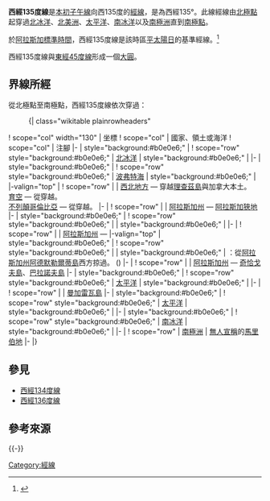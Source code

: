 {{Location map-line|lon=-135}}
{{kml}}
'''西經135度線'''是[[本初子午線|本初子午線]]向西135度的[[經線|經線]]，是為西經135°。此線經線由[[北極點|北極點]]起穿過[[北冰洋|北冰洋]]、[[北美洲|北美洲]]、[[太平洋|太平洋]]、[[南冰洋|南冰洋]]以及[[南極洲|南極洲]]直到[[南極點|南極點]]。

於[[阿拉斯加標準時間|阿拉斯加標準時間]]，西經135度線是該時區[[平太陽日|平太陽日]]的基準經線。<ref>{{cite web |url=http://time-time.net/times/time-zones/usa-canada/current-alaska-time-akst.php |title=Alaska Time - Current Time |accessdate=2016年1月9日 |publisher=time-time.net |language=en |archive-date=2021年4月16日 |archive-url=https://web.archive.org/web/20210416052200/http://time-time.net/times/time-zones/usa-canada/current-alaska-time-akst.php |dead-url=no }}</ref>

西經135度線與[[東經45度線|東經45度線]]形成一個[[大圓|大圓]]。

==界線所經==
從北極點至南極點，西經135度線依次穿過：

:{| class="wikitable plainrowheaders"
! scope="col" width="130" | 坐標
! scope="col" | 國家、領土或海洋
! scope="col" | 注腳
|-
| style="background:#b0e0e6;" | {{Coord|90|0|N|135|0|W|type:waterbody|name=Arctic Ocean}}
! scope="row" style="background:#b0e0e6;" | [[北冰洋|北冰洋]]
| style="background:#b0e0e6;" |
|-
| style="background:#b0e0e6;" | {{Coord|74|33|N|135|0|W|type:waterbody|name=Beaufort Sea}}
! scope="row" style="background:#b0e0e6;" | [[波弗特海|波弗特海]]
| style="background:#b0e0e6;" |
|-valign="top"
| {{Coord|69|28|N|135|0|W|type:country|name=Canada}}
! scope="row" | {{CAN}}
| [[西北地方_(加拿大)|西北地方]] — 穿越[[理查茲島|理查茲島]]與加拿大本土。<br/> [[育空|育空]] — 從{{Coord|67|0|N|135|0|W|type:adm1st|name=Yukon}}穿越。<br/> [[不列顛哥倫比亞|不列顛哥倫比亞]] — 從{{Coord|60|0|N|135|0|W|type:adm1st|name=British Columbia}}穿越。
|-
| {{Coord|59|19|N|135|0|W|type:country|name=United States}}
! scope="row" | {{USA}}
| [[阿拉斯加州|阿拉斯加州]] — [[阿拉斯加狹地|阿拉斯加狹地]] 
|-
| style="background:#b0e0e6;" | {{Coord|58|47|N|135|0|W|type:waterbody|name=Lynn Canal}}
! scope="row" style="background:#b0e0e6;" | {{le|理恩水道|Lynn Canal}}
| style="background:#b0e0e6;" |
|-
| {{Coord|58|31|N|135|0|W|type:country|name=United States}}
! scope="row" | {{USA}}
| [[阿拉斯加州|阿拉斯加州]] — {{le|林肯島 (阿拉斯加)|Lincoln Island (Alaska)|林肯島}}
|-valign="top"
| style="background:#b0e0e6;" | {{Coord|58|29|N|135|0|W|type:waterbody|name=Lynn Canal}}
! scope="row" style="background:#b0e0e6;" | {{le|理恩水道|Lynn Canal}}
| style="background:#b0e0e6;" | {{USA}}：從[[阿拉斯加州|阿拉斯加州]][[阿德默勒爾蒂島|阿德默勒爾蒂島]]西方掠過。 ({{Coord|58|21|N|134|57|W|type:isle|name=Admiralty Island}})
|-
| {{Coord|58|3|N|135|0|W|type:country|name=United States}}
! scope="row" | {{USA}}
| [[阿拉斯加州|阿拉斯加州]] — [[奇恰戈夫島|奇恰戈夫島]]、[[巴拉諾夫島|巴拉諾夫島]]
|-
| style="background:#b0e0e6;" | {{Coord|56|29|N|135|0|W|type:waterbody|name=Pacific Ocean}}
! scope="row" style="background:#b0e0e6;" | [[太平洋|太平洋]]
| style="background:#b0e0e6;" |
|-
| {{Coord|23|6|S|135|0|W|type:country|name=French Polynesia}}
! scope="row" | {{PYF}}
| [[曼加雷瓦島|曼加雷瓦島]]
|-
| style="background:#b0e0e6;" | {{Coord|23|7|S|135|0|W|type:waterbody|name=Pacific Ocean}}
! scope="row" style="background:#b0e0e6;" | [[太平洋|太平洋]]
| style="background:#b0e0e6;" |
|-
| style="background:#b0e0e6;" | {{Coord|60|0|S|135|0|W|type:waterbody|name=Southern Ocean}}
! scope="row" style="background:#b0e0e6;" | [[南冰洋|南冰洋]]
| style="background:#b0e0e6;" |
|-
| {{Coord|74|31|S|135|0|W|type:country|name=Antarctica}}
! scope="row" | [[南極洲|南極洲]]
| [[無主土地|無人宣稱]]的[[馬里伯地|馬里伯地]]
|-
|}

==參見==
*[[西經134度線|西經134度線]]
*[[西經136度線|西經136度線]]

==參考來源==
{{reflist}}

{{-}}
{{geographical coordinates|state=collapsed}}

[[Category:經線|Category:經線]]